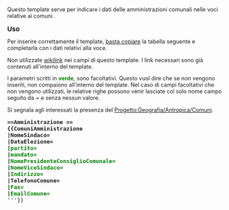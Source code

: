 <includeonly><!-- 在這裡加入模板的保護標識 --></includeonly><noinclude>{{template doc page viewed directly}}</noinclude>
<div class="toccolours" style="clear:left; margin-bottom: 0.5em; font-size: 90%;">
Questo template serve per indicare i dati delle amministrazioni comunali nelle voci relative ai comuni.

<big>'''Uso'''</big>

Per inserire correttamente il template, <u>basta copiare</u> la tabella seguente e completarla con i dati relativi alla voce.

Non utilizzate [[Aiuto:Wikilink|wikilink]] nei campi di questo template. I link necessari sono già contenuti all'interno del template.

I parametri scritti in <span style="color:green;">'''verde'''</span>, sono facoltativi. Questo vuol dire che se non vengono inseriti, non compaiono all'interno del template. Nel caso di campi facoltativi che non vengono utilizzati, le relative righe possono venir lasciate col solo nome campo seguito da = e senza nessun valore.

Si segnala agli interessati la presenza del [[Progetto:Geografia/Antropica/Comuni]].

<tt>
'''<nowiki>==Amministrazione ==</nowiki>'''<br/>
'''<nowiki>{{</nowiki>ComuniAmministrazione'''<br/>
'''|NomeSindaco='''<br/>
'''|DataElezione='''<br/>
'''|<span style="color:green;">partito=</span>'''<br/>
'''|<span style="color:green;">mandato=</span>'''<br/>
'''|<span style="color:green;">NomePresidenteConsiglioComunale=</span>'''<br/>
'''|<span style="color:green;">NomeViceSindaco=</span>'''<br/>
'''|<span style="color:green;">Indirizzo=</span>'''<br/>
'''|TelefonoComune='''<br/>
'''|<span style="color:green;">Fax=</span>'''<br/>
'''|<span style="color:green;">EmailComune=</span>'''<br/>
'''<nowiki>}}</nowiki>

</div>

<includeonly>
<!-- 本行下加入模板的分類 -->

<!-- 本行下加入模板的跨語言鏈接 -->

</includeonly>